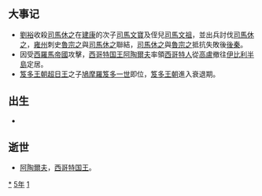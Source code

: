 {{yearTOC|415|东晋'''[[义熙_(晋安帝)|义熙]]十一年'''；后秦'''[[弘始|弘始]]十七年'''；北魏'''[[神瑞|神瑞]]二年'''；北凉'''[[玄始|玄始]]四年'''；西涼'''[[建初_(李暠)|建初]]十一年'''；北燕'''[[太平_(冯跋)|太平]]七年'''；夏國'''[[凤翔_(赫连勃勃)|凤翔]]三年'''；西秦'''[[永康_(乞伏熾磐)|永康]]四年'''；白亚栗斯'''[[建平_(白亚栗斯)|建平]]元年'''}}

== 大事记 ==
*[[劉裕|劉裕]]收殺[[司馬休之|司馬休之]]在[[建康|建康]]的次子[[司馬文寶|司馬文寶]]及侄兒[[司馬文祖|司馬文祖]]，並出兵討伐[[司馬休之|司馬休之]]，[[雍州_(东晋)|雍州]]刺史[[魯宗之|魯宗之]]與[[司馬休之|司馬休之]]聯結，[[司馬休之|司馬休之]]與[[魯宗之|魯宗之]]抵抗失敗後[[後秦|後秦]]。
*因受[[西羅馬帝國|西羅馬帝國]]攻擊，[[西哥特国王列表|西哥特国王]][[阿陶爾夫|阿陶爾夫]]率領[[西哥特人|西哥特人]]從[[高盧|高盧]]撤往[[伊比利半島|伊比利半島]]定居。
*[[笈多王朝|笈多王朝]][[超日王|超日王]]之子[[鳩摩羅笈多一世|鳩摩羅笈多一世]]即位，[[笈多王朝|笈多王朝]]進入衰退期。

== 出生 ==
*

== 逝世 ==
{{Wikisource year mention}}
*[[阿陶爾夫|阿陶爾夫]]，[[西哥特国王列表|西哥特国王]]。

[[Category:415年|*]]
[[Category:410年代|5年]]
[[Category:5世纪各年|1]]